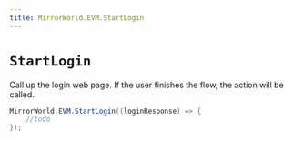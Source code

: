 ```yaml
---
title: MirrorWorld.EVM.StartLogin
---
```


# `StartLogin`

Call up the login web page. If the user finishes the flow, the action will be called.

```csharp
MirrorWorld.EVM.StartLogin((loginResponse) => {
    //todo
});
```

